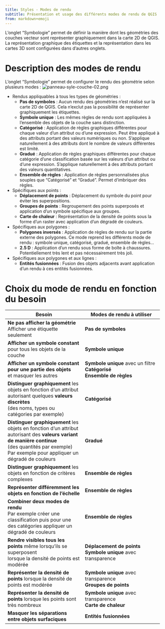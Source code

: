 ```yaml
---
title: Styles - Modes de rendu
subtitle: Présentation et usage des différents modes de rendu de QGIS
from: markdown+emoji
---
```



L'onglet "Symbologie" permet de définir la manière dont les géométries des couches vecteur sont représenter graphiquement dans la carte 2D de QGIS. La représentation graphique des étiquettes et la représentation dans les cartes 3D sont configurées dans d'autres onglets.


# Description des modes de rendu

L'onglet "Symbologie" permet de configurer le rendu des géométrie selon plusieurs modes&nbsp;:
![panneau-syle-couche-02.png](assets/panneau-syle-couche-02.png)

* Rendus appliquables à tous les types de géométries&nbsp;:
  * **Pas de symboles**&nbsp;: Aucun rendu des géométries n'est réalisé sur la carte 2D de QGIS. Cela n'exclut pas la possibilité de représenter graphiquement les étiquettes.
  * **Symbole unique**&nbsp;: Les mêmes règles de rendu sont appliquées à l'ensemble des objets de la couche sans distinction.
  * **Catégorisé**&nbsp;: Application de règles graphiques différentes pour chaque valeur d'un attribut ou d'une expression. Peut être appliqué à des attributs portant des valeurs numériques ou non. S'applique naturellement à des attributs dont le nombre de valeurs différentes est limité.
  * **Gradué**&nbsp;: Application de règles graphiques différentes pour chaque catégorie d'une classification basée sur les valeurs d'un attribut ou d'une expression. S'applique naturellement à des attributs portant des valeurs quantitatives.
  * **Ensemble de règles**&nbsp;: Application de règles personnalisées plus souples que "Catégorisé" et "Gradué". Permet d'imbriquer des règles.

* Spécifiques aux points&nbsp;:
  * **Déplacement de points**&nbsp;: Déplacement du symbole du point pour éviter les superpositions.
  * **Groupes de points**&nbsp;: Regroupement des points superposés et application d'un symbole spécifique aux groupes.
  * **Carte de chaleur**&nbsp;: Représentation de la densité de points sous la forme d'un raster avec application d'un dégradé de couleurs.

* Spécifiques aux polygones&nbsp;:
  * **Polygones inversés**&nbsp;: Application de règles de rendu sur la partie externe des polygones. Ce mode reprend les différents mode de rendu&nbsp;: symbole unique, catégorisé, gradué, ensemble de règles...
  * **2.5 D**&nbsp;: Application d'un rendu sous forme de boîte à chaussures. Potentiellement très lent et pas nécessairement très joli.

* Spécifiques aux polygones et aux lignes&nbsp;:
  * **Entités fusionnées**&nbsp;: Fusion des objets adjacents avant application d'un rendu à ces entités fusionnées.

# Choix du mode de rendu en fonction du besoin

| Besoin | Modes de rendu à utiliser |
| -- | -- |
| **Ne pas afficher la géométrie**<br>Afficher une étiquette seulement | **Pas de symboles** |
| **Afficher un symbole constant** pour tous les objets de la couche | **Symbole unique** |
| **Afficher un symbole constant pour une partie des objets**<br> et masquer les autres | **Symbole unique** avec un filtre<br> **Catégorisé**<br> **Ensemble de règles** |
| **Distinguer graphiquement** les objets en fonction d'un attribut<br>autorisant quelques **valeurs discrètes**<br>(des noms, types ou catégories par exemple) | **Catégorisé** |
| **Distinguer graphiquement** les objets en fonction d'un attribut<br>autorisant des **valeurs variant de manière continue**<br>(des quantités par exemple)<br>Par exemple pour appliquer un dégradé de couleurs | **Gradué** |
| **Distinguer graphiquement** les objets en fonction de critères complexes | **Ensemble de règles** |
| **Représenter différemment les objets en fonction de l'échelle** | **Ensemble de règles** |
| **Combiner deux modes de rendu**<br>Par exemple créer une classification puis pour une des catégories appliquer un dégradé de couleurs | **Ensemble de règles** |
| **Rendre visibles tous les points** même lorsqu'ils se superposent<br>lorsque la densité de points est modérée | **Déplacement de points**<br>**Symbole unique** avec transparence |
| **Représenter la densité de points** lorsque la densité de points est modérée | **Symbole unique** avec transparence<br>**Groupes de points** |
| **Représenter la densité de points** lorsque les points sont très nombreux | **Symbole unique** avec transparence<br>**Carte de chaleur** |
| **Masquer les séparations entre objets surfaciques** | **Entités fusionnées** |
